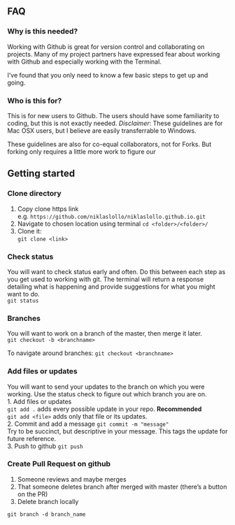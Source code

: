 ## FAQ {.tabset}

### Why is this needed?
Working with Github is great for version control and collaborating on projects. Many of my project partners have expressed fear about working with Github and especially working with the Terminal. 

I've found that you only need to know a few basic steps to get up and going. 

### Who is this for?
This is for new users to Github. The users should have some familiarity to coding, but this is not exactly needed. *Disclaimer*: These guidelines are for Mac OSX users, but I believe are easily transferrable to Windows. 

These guidelines are also for co-equal collaborators, not for Forks. But forking only requires a little more work to figure our

## Getting started {.tabset}

### Clone directory
1. Copy clone https link  
e.g. `https://github.com/niklaslollo/niklaslollo.github.io.git`
2. Navigate to chosen location using terminal
`cd <folder>/<folder>/`
3. Clone it:  
`git clone <link>`

### Check status
You will want to check status early and often. Do this between each step as you get used to working with git. The terminal will return a response detailing what is happening and provide suggestions for what you might want to do.  
`git status`

### Branches
You will want to work on a branch of the master, then merge it later.  
`git checkout -b <branchname>`  
  
To navigate around branches:
`git checkout <branchname>`

### Add files or updates
You will want to send your updates to the branch on which you were working. Use the status check to figure out which branch you are on.  
1. Add files or updates  
`git add .` adds every possible update in your repo. **Recommended**  
`git add <file>` adds only that file or its updates.  
2. Commit and add a message
`git commit -m "message"`  
Try to be succinct, but descriptive in your message. This tags the update for future reference.  
3. Push to github
`git push`

### Create Pull Request on github
 1. Someone reviews and maybe merges
 2. That someone deletes branch after merged with master (there's a button on the PR)
 3. Delete branch locally

`git branch -d branch_name`

